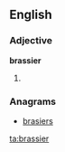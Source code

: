 ==English==

===Adjective===
'''brassier'''

# {{comparative of|brassy}}

===Anagrams===
* [[brasiers#English|brasiers]]

[[ta:brassier]]